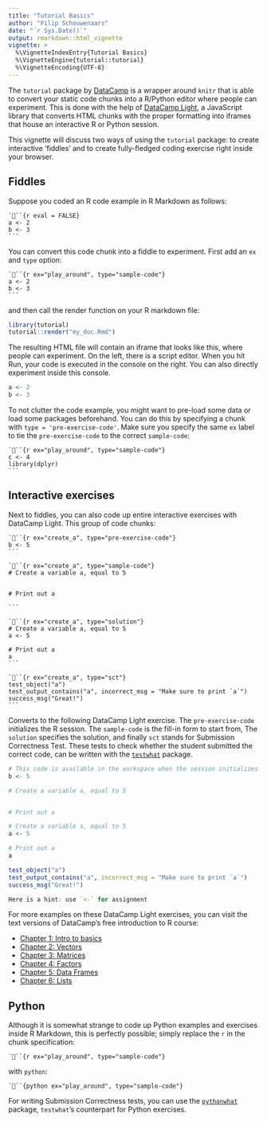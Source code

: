 ```yaml
---
title: "Tutorial Basics"
author: "Filip Schouwenaars"
date: "`r Sys.Date()`"
output: rmarkdown::html_vignette
vignette: >
  %\VignetteIndexEntry{Tutorial Basics}
  %\VignetteEngine{tutorial::tutorial}
  %\VignetteEncoding{UTF-8}
---
```


The `tutorial` package by [DataCamp](https://www.datacamp.com) is a wrapper around `knitr` that is able to convert your static code chunks into a R/Python editor where people can experiment. This is done with the help of [DataCamp Light](https://www.github.com/datacamp/datacamp-light), a JavaScript library that converts HTML chunks with the proper formatting into iframes that house an interactive R or Python session.

This vignette will discuss two ways of using the `tutorial` package: to create interactive 'fiddles' and to create fully-fledged coding exercise right inside your browser.

## Fiddles

Suppose you coded an R code example in R Markdown as follows:

    ```{r eval = FALSE}
    a <- 2
    b <- 3
    ```

You can convert this code chunk into a fiddle to experiment. First add an `ex` and `type` option:

    ```{r ex="play_around", type="sample-code"}
    a <- 2
    b <- 3
    ```
    
and then call the render function on your R markdown file:

```r
library(tutorial)
tutorial::render("my_doc.Rmd")
```

The resulting HTML file will contain an iframe that looks like this, where people can experiment. On the left, there is a script editor. When you hit Run, your code is executed in the console on the right. You can also directly experiment inside this console.

```r
a <- 2
b <- 3
```

To not clutter the code example, you might want to pre-load some data or load some packages beforehand. You can do this by specifying a chunk with `type = 'pre-exercise-code'`. Make sure you specify the same `ex` label to tie the `pre-exercise-code` to the correct `sample-code`:

    ```{r ex="play_around", type="sample-code"}
    c <- 4
    library(dplyr)
    ```
    

## Interactive exercises

Next to fiddles, you can also code up entire interactive exercises with DataCamp Light. This group of code chunks:

    ```{r ex="create_a", type="pre-exercise-code"}
    b <- 5
    ```
    
    ```{r ex="create_a", type="sample-code"}
    # Create a variable a, equal to 5
    
    
    # Print out a
    
    ```
    
    ```{r ex="create_a", type="solution"}
    # Create a variable a, equal to 5
    a <- 5
    
    # Print out a
    a
    ```
    
    ```{r ex="create_a", type="sct"}
    test_object("a")
    test_output_contains("a", incorrect_msg = "Make sure to print `a`")
    success_msg("Great!")
    ```
    
Converts to the following DataCamp Light exercise. The `pre-exercise-code` initializes the R session. The `sample-code` is the fill-in form to start from, The `solution` specifies the solution, and finally `sct` stands for Submission Correctness Test. These tests to check whether the student submitted the correct code, can be written with the [`testwhat`](https://www.github.com/datacamp/testwhat) package.

```r
# This code is available in the workspace when the session initializes
b <- 5
```

```r
# Create a variable a, equal to 5


# Print out a

```

```r
# Create a variable a, equal to 5
a <- 5

# Print out a
a
```

```r
test_object("a")
test_output_contains("a", incorrect_msg = "Make sure to print `a`")
success_msg("Great!")
```

```r
Here is a hint: use `<-` for assignment
```

For more examples on these DataCamp Light exercises, you can visit the text versions of DataCamp's free introduction to R course:

- [Chapter 1: Intro to basics](https://www.datacamp.com/courses/free-introduction-to-r/chapter-1-intro-to-basics-1-r)
- [Chapter 2: Vectors](https://www.datacamp.com/courses/free-introduction-to-r/chapter-2-vectors-2-r)
- [Chapter 3: Matrices](https://www.datacamp.com/courses/free-introduction-to-r/chapter-3-matrices-3-r)
- [Chapter 4: Factors](https://www.datacamp.com/courses/free-introduction-to-r/chapter-4-factors-4-r)
- [Chapter 5: Data Frames](https://www.datacamp.com/courses/free-introduction-to-r/chapter-5-data-frames-r)
- [Chapter 6: Lists](https://www.datacamp.com/courses/free-introduction-to-r/chapter-6-lists-r)

## Python

Although it is somewhat strange to code up Python examples and exercises inside R Markdown, this is perfectly possible; simply replace the `r` in the chunk specification:

```
```{r ex="play_around", type="sample-code"}
```

with `python`:

```
```{python ex="play_around", type="sample-code"}
```

For writing Submission Correctness tests, you can use the [`pythonwhat`](https://www.github.com/datacamp/pythonwhat) package, `testwhat`'s counterpart for Python exercises.
